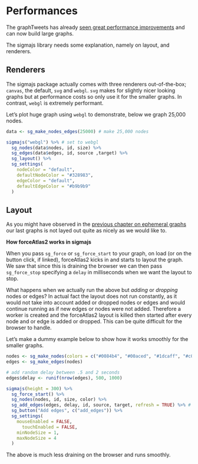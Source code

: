 # Performances {#performances}

The graphTweets has already [seen great performance improvements](http://graphtweets.john-coene.com/news/index.html) and can now build large graphs.

The sigmajs library needs some explanation, namely on layout, and renderers.

## Renderers

The sigmajs package actually comes with three renderers out-of-the-box; `canvas`, the default, `svg` and `webgl`. `svg` makes for slightly nicer looking graphs but at performance costs so only use it for the smaller graphs. In contrast, `webgl` is extremely performant.

Let's plot huge graph using `webgl` to demonstrate, below we graph 25,000 nodes.

```r
data <- sg_make_nodes_edges(25000) # make 25,000 nodes

sigmajs("webgl") %>% # set to webgl
  sg_nodes(data$nodes, id, size) %>% 
  sg_edges(data$edges, id, source ,target) %>% 
  sg_layout() %>% 
  sg_settings(
    nodeColor = "default",
    defaultNodeColor = "#328983",
    edgeColor = "default",
    defaultEdgeColor = "#b9b9b9"
  )
```

## Layout

As you might have observed in the [previous chapter on ephemeral graphs](#ephemeral) our last graphs is not layed out quite as nicely as we would like to.

**How forceAtlas2 works in sigmajs**

When you pass `sg_force` or `sg_force_start` to your graph, on load (or on the button click, if linked), forceAtlas2 kicks in and starts to layout the graph. We saw that since this is draining the browser we can then pass `sg_force_stop` specifying a `delay` in milliseconds when we want the layout to stop.

What happens when we actually run the above but _adding_ or _dropping_ nodes or edges? In actual fact the layout does not run constantly, as it would not take into account added or dropped nodes or edges and would continue running as if new edges or nodes were not added. Therefore a worker is created and the forceAtlas2 layout is killed then started after every node and or edge is added or dropped. This can be quite difficult for the browser to handle.

Let's make a dummy example below to show how it works smoothly for the smaller graphs.

```r
nodes <- sg_make_nodes(colors = c("#0084b4", "#00aced", "#1dcaff", "#c0deed"))
edges <- sg_make_edges(nodes)

# add random delay between .5 and 2 seconds
edges$delay <- runif(nrow(edges), 500, 1000) 

sigmajs(height = 300) %>%
  sg_force_start() %>%
  sg_nodes(nodes, id, size, color) %>%
  sg_add_edges(edges, delay, id, source, target, refresh = TRUE) %>% # read delay documentation
  sg_button("Add edges", c("add_edges")) %>% 
  sg_settings(
    mouseEnabled = FALSE,
	  touchEnabled = FALSE,
    minNodeSize = 1,
    maxNodeSize = 4
  )
```

The above is much less draining on the browser and runs smoothly.